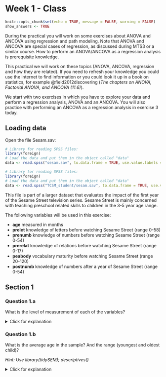 # Week 1 - Class

```r
knitr::opts_chunk$set(echo = TRUE, message = FALSE, warning = FALSE)
show_answers <- TRUE
```

During the practical you will work on some exercises about ANOVA and ANCOVA using regression and path modeling. Note that ANOVA and ANCOVA are special cases of regression, as discussed during MTS3 or a similar course. How to perform an ANOVA/ANCOVA as a regression analysis is prerequisite knowledge. 

This practical we will work on these topics (ANOVA, ANCOVA, regression and how they are related). If you need to refresh your knowledge you could use the internet to find information or you could look it up in a book on statistics, for example @field2012discovering (*The chapters on ANOVA, Factorial ANOVA, and ANCOVA (11.6)*).

We start with two exercises in which you have to explore your data and perform a regression analysis, ANOVA and an ANCOVA. You will also practice with performing an ANCOVA as a regression analysis in exercise 3 today.


## Loading data

Open the file Sesam.sav:

```r
# Library for reading SPSS files:
library(foreign)
# Load the data and put them in the object called "data"
data <- read.spss("sesam.sav", to.data.frame = TRUE, use.value.labels = FALSE)
```
```r
# Library for reading SPSS files:
library(foreign)
# Load the data and put them in the object called "data"
data <- read.spss("TCSM_student/sesam.sav", to.data.frame = TRUE, use.value.labels = FALSE)
```
This file is part of a larger dataset that evaluates the impact of the first year of the Sesame Street television series. Sesame Street is mainly concerned with teaching preschool related skills to children in the 3-5 year age range.

The following variables will be used in this exercise:

* **age** 	measured in months
* **prelet**	knowledge of letters before watching Sesame Street (range 0-58)
* **prenumb**	knowledge of numbers before watching Sesame Street (range 0-54)
* **prerelat**	knowledge of relations before watching Sesame Street (range 0-17)
* **peabody**	vocabulary maturity before watching Sesame Street (range 20-120)
* **postnumb** 	knowledge of numbers after a year of Sesame Street (range 0-54)

## Section 1

### Question 1.a

What is the level of measurement of each of the variables?

<details>
  <summary>Click for explanation</summary>
In the 'Environment' panel in the top right corner of the screen, click the arrow in the next to the object called 'data'. Alternatively, run the rode: `head(data)`.

```r
knitr::include_graphics("measurement_level.png")#, out.width = "456px")
```
</details> 

### Question 1.b

What is the average age in the sample? And the range (youngest and oldest child)? 

*Hint: Use library(tidySEM); descriptives()*

<details>
  <summary>Click for explanation</summary>
The package `psych` contains many functions for exploring data. If you have not yet done so, install the package, then load it and use the `describe()` function to describe the data:

```r
library(tidySEM)
descriptives(data)
```
<\details>

### Question 1.c

What is the average gain in knowledge of numbers? Provide both the mean and the standard deviation. 

*Hint: Use the <- operator to assign to a new variable in data. Functions mean() and sd().*

<details>
  <summary>Click for explanation</summary>
Create a new variable that represents the difference between pre- and post-test scores:

```r
data$dif <- data$postnumb - data$prenumb
```

There are specialized functions to obtain the mean and sd:

```r
mean(data$dif)
sd(data$dif)
```
<\details>

### Question 1.d

Choose an appropriate graph to present the gain scores. What did you choose and why?

*Hint: As explained in the introductory chapters, you can use ggplot and add a histogram, density plot, or boxplot:* `geom_histogram(); geom_density(); geom_boxplot()`

<details>
  <summary>Click for explanation</summary>
```r
library(ggplot2)
p <- ggplot(data, aes(x = dif))
p + geom_histogram()
p + geom_density()
p + geom_boxplot()
```
<\details>

### Question 1.e

Can you think of a graph based on two variables that is informative? What is it and how is it informative?

*Hint: A useful plotting function for a bivariate distribution is the scatterplot:* `geom_point()`

<details>
  <summary>Click for explanation</summary>
```r
#Possible variables would be the pre- and post measurement
ggplot(data, aes(x = prenumb, y = postnumb)) + geom_point()
```
<\details>


### Question 1.f

Which of the variables age, prelet, prenumb, prerelat and peabody are related to postnumb? Use Pearson’s correlations (`cor()`). You don’t need to check assumptions. If you want p-values for the correlations, use the function `corr.test()` from the `psych` package instead.

*Hint: The function* `cor()` *provides Pearson's correlations. Select variables by name from a data.frame object (like* `data`*) using the following syntax*: `data[, c("each", "variable", "name")]`*.*

<details>
  <summary>Click for explanation</summary>
```r
cor(data[, c("age", "prelet", "prenumb", "prerelat", "peabody", "postnumb")])
```

The use of `data[,]` follows the conventions of matrix indexation: You can select rows (the horizontal lines) like this, `data[i, ]`, and columns (the vertical lines) like this, `data[ ,j]`, where i are the rows and j are the columns you want to select. As you can see in the example, you can select multiple columns using c( ... , ... ).
<\details>

### Question 1.g

Can age and prenumb be used to predict postnumb? If so, discuss the substantial importance of the model and the significance and substantial importance of the separate predictors.

*Hint: The function* `lm()` *(short for linear model) conducts linear regression. The functions* `summary()` *provides relevant summary statistics for the model. It can be helpful to store the results of your analysis in an object, too.*

<details>
  <summary>Click for explanation</summary>
```r
results <- lm(formula = postnumb ~ age + prenumb, 
              data = data)
summary(results)
```
<\details>

### Question 1.h

Provide the null hypotheses and the alternative hypotheses of the model in 1.g.

<details>
  <summary>Click for explanation</summary>
The null-hypotheses of the **model** pertain to the variance explained: $\rho^2$ (that's Greek letter rho, for the population value of $\rho^2$).

$H_0: \rho^2 = 0$

$H_a: \rho^2 > 0$
<\details>

### Question 1.i

Consider the path model below. How many regression coefficients are estimated in this model? And how many variances? And how many covariances? How many degrees of freedom does this model have? ($df = N_{obs} – N_{par}$, see slides Lecture 1). 

```r
#knitr::include_graphics("1_path_model.png")#, out.width = "456px")
res <- lavaan::sem("postnumb ~ prerelat + prelet + prenumb
                   prerelat ~ age
                   prelet ~ age
                   prenumb ~ age", data)
library(tidySEM)
p <- prepare_graph(res, layout = get_layout("", "prerelat", "",
                                            "age", "prelet", "postnumb",
                                            "", "prenumb", "", rows = 3), angle = 1)
edges(p)$label <- NA
plot(p)
```

### Question 1.j

Consider a multiple regression analysis with three continuous independent variables, tests in language, history and logic, and one continuous dependent variable, a score on a math test. We want to know whether the various tests can predict the math score. Sketch a path model for this analysis (there are examples in the lecture slides of week 1). 

How many regression parameters are there? How many variances could you estimate? 
How many covariances could you estimate? How many degrees of freedom does this model have?

## Section 2

Open the file Drivers.sav.

### Research question 1 (ANOVA): Does talking on the phone interfere with people’s driving skills?

IV: condition

* hand-held phone
* hands-free phone 
* control

DV: reaction time in milliseconds in a driver simulation test.

```r
# Load the data and put them in the object called "data"
data <- read.spss("Drivers.sav", to.data.frame = TRUE)
```
```r
# Load the data and put them in the object called "data"
data <- read.spss("TCSM_student/Drivers.sav", to.data.frame = TRUE)
```

### Question 2.a

Perform the ANOVA. 

*Hint: The function* `aov()` *is an alternate interface to the linear model (lm), which reports results in line with the convention of ANOVA analyses.*

<details>
  <summary>Click for explanation</summary>
```r
results <- aov(formula = RT ~ condition, data = data)
summary(results)
```
<\details>

### Question 2.b

What are the assumptions you need to check?

<details>
  <summary>Click for explanation</summary>
We can check several assumptions:

1. Presence of outliers
2. Normality of residuals
3. Homogeneity of residuals

Let's deal with them in order.

#### Presence of outliers:

**In Y-space**

We can check the range of the standardized (`scale()`) residuals for outliers in Y-space.  The residuals are **inside** of the results object, so we can just extract them, standardize them, and get the range:

```r
range(scale(results$residuals))
```

What is your conclusiong about the outliers?

#### Normality of residuals

We can check the normality of residuals using a QQplot.

```r
qqnorm(results$residuals)
qqline(results$residuals)
``` 

There appears to be some mild deviation from normality at the extremes.

You can also **test** for normality with the `shapiro.test(x)` function:

```r
shapiro.test(results$residuals)
``` 

#### Homogeneity of Variances

The `bartlett.test()` function provides a parametric K-sample test of the equality of variances. This test has the same hypotheses as the Levene's test.

```r
bartlett.test(formula = RT~condition, data = data)
```

It can also be nice to use a paneled boxplot to visualize the distributions. For this, we will use `ggplot2`. This time, we introduce a new command, `theme_bw()`: A theme for the plot that conforms to APA standards. We can apply this theme to any figure created using `ggplot()`:

```r
library(ggplot2)
ggplot(data, aes(y = RT, group = condition)) +
  geom_boxplot() +
  theme_bw()
```
<\details>

### Question 2.c

Explain for each of the assumptions why they are important to check.

### Question 2.d

What are your conclusions regarding the assumption checks?

<details>
  <summary>Klik voor meer uitleg</summary>
    There are no outliers in X-space, no evidence for (severe) deviations from normality of residuals, and no evidence for (severe) heteroscedasticity.
</details> 

### Question 2.e

Answer the research question. 

*Hint: Use* `summary()` *and* `TukeyHSD()`*.*

<details>
  <summary>Click for explanation</summary>
  We can examine the overall F-test, which is significant:
  
```r
summary(results)
TukeyHSD(results)
```

Post-hoc tests with Bonferroni correction can be obtained using `TukeyHSD(results)`. We notice that none of these comparisons are significant. However, the research question was *Does talking on the phone interfere with peoples driving skills?* There are two conditions for talking on the phone. We could thus test a planned contrast of these two conditions against the control condition, instead of all possible post-hoc tests:

The standard contrasts are dummy coded:

```r
contrasts(data$condition)
```

We can replace these with planned contrasts for "phone" vs control, and hand-held vs hands-free:

```r
contrasts(data$condition) <- cbind(phoneVcontrol = c(-1, -1, 2), handVfree = c(-1, 1, 0))
results <- aov(RT ~ condition, data)
# Ask for the lm summary, which gives you t-tests for the planned contrasts:
summary.lm(results)
```
<\details>

### Research question 2 (ANCOVA): Are there differences in reaction time between the conditions when controlling for age? 


### Question 2.f

What are the assumptions you need to check?

<details>
  <summary>Click for explanation</summary>
  Assumptions for ANCOVA are the same as for ANOVA (no outliers, normality of residuals, homoscedasticity). ANCOVA has the following additional assumptions:

* Homogeneity of regression slopes for the covariate (no interaction between factor variable and covariate)
* The covariate is independent of the treatment effects. I.e. there is no difference in the covariate between the groups of the independent variable.

<\details>


### Question 2.g

Explain for each of the assumptions why they are important to check.

### Question 2.h

Check the assumptions of ANCOVA.

*Hint: Within formulas, you can use* `*` *instead of* `+` *to include interaction effects.*


<details>
  <summary>Click for explanation</summary>
  
#### Homogeneity of regression slopes

Add the interaction to the model and test whether the interaction is significant:

```r
results_age <- aov(RT ~ condition + age, data)
results_age_int <- aov(RT ~ condition * age, data)
summary(results_age_int)

#Or you could use `anova()` to compare two different models
anova(results_age, results_age_int)
```

What would your conclusion be about this assumption?

<details>
  <summary>Click for explanation</summary>
The interaction is NOT significant; no evidence for violation of the assumption.
<\details>

#### The covariate is independent of the treatment effects

```r
results_indep <- aov(age ~ condition, data)
summary(results_indep)
```
What would your conclusion be about this assumption?

<details>
  <summary>Click for explanation</summary>
The covariate is not significantly related to treatment effect. The assumption is met.
<\details>

<!--#### Outliers in X-space

In addition to the aforementioned outliers in Y-space, we can now test for (multivariate) outliers in X-space using Mahalanobis' distance. In this case, we only have one continuous covariate. The function requires a **matrix** of data, a vector of means for centering the data, and a covariance matrix. In the syntax below, we use `drop = FALSE` when extracting a single column from the data, in order to make sure that the data will still be in matrix format when we extract only one column. This is necessary for the underlying matrix algebra. We have to take the `sqrt()` because the function `mahalanobis()` returns the **squared** Mahalanobis' distances.

```r
mahal <- sqrt(mahalanobis(data[ , "age", drop = FALSE], 
                          center = mean(data$age),
                          cov = cov(data[, "age", drop = FALSE])))
range(mahal)
```
<\details>
-->

### Question 2.i

Answer the research question. (Do you have to include the interaction or not?)


<details>
  <summary>Click for explanation</summary>
```r
results <- aov(formula = RT ~ condition + age, data = data)
TukeyHSD(results)
```

The handheld-condition has a significant **higher** reaction time than the control condition

<\details>


## Section 3

Open the file Sesam2.sav. 


```r
# Load the data and put them in the object called "data"
data <- read.spss("Sesam2.sav", to.data.frame = TRUE)
```
```r
# Load the data and put them in the object called "data"
data <- read.spss("TCSM_student/Sesam2.sav", to.data.frame = TRUE)
```
Use postnumb as the dependent variable in all the following analyses.

### Question 3.a

Viewcat is a factor variable, but is not coded as such in the data. Turn it into a factor. Afterwards, make sure that viewcat=1 is the reference group in the contrasts, i.e., the group that is identified by zero scores on all the associated dummy variables.

*Hint: Use* `<- factor()` *and* `contrasts()`.

<details>
  <summary>Click for explanation</summary>
  
```r
data$VIEWCAT <- factor(data$VIEWCAT)
contrasts(data$VIEWCAT)
```

<\details>

### Question 3.b

Perform a multiple regression analysis with just the viewcat dummies as predictors.

<details>
  <summary>Click for explanation</summary>
  
```r
results <- lm(POSTNUMB ~ VIEWCAT, data)
summary(results)
```
<\details>

### Question 3.c

What do the regression coefficients represent? How can you determine the average postnumb score for each of the viewcat categories, based on the regression parameters?

### Question 3.d

Make a coloured scatter plot with age on the x-axis and postnumb on the y-axis. Colour the dots according to the their `viewcat` category. How do you interpret the differences in slopes of these four fit lines?

*Hint: Use* `ggplot()` and `geom_point()`; *use the argument aes(colour = '...') to map colour to a certain variable. A new command is* `geom_smooth()` *: This plots a smooth line (like a regression line).*

<details>
  <summary>Click for explanation</summary>
  We will use ggplot again:
  
```r
ggplot(data, aes(x = AGE, y = POSTNUMB, colour = VIEWCAT)) + 
  geom_point() + # For scatterplot
  geom_smooth(method = "lm", se = FALSE) + # For regression lines
  theme_bw() # For a pretty theme
```
<\details>

### Question 3.e

Add an interaction between age and viewcat to the regression analysis. 

*Hint: An interaction is created by multiplying two variables. You can multiply with \* in the formula of* `lm()`.

<details>
  <summary>Click for explanation</summary>
```r
results_interaction <- lm(POSTNUMB ~ VIEWCAT*AGE, data)
summary(results_interaction)
```
<\details>

### Question 3.f

Perform a sequential multiple regression. Include age and viewcat as the predictors in the first analysis. Add the interaction term in the second analysis. Make sure to obtain information about the change in R-square!

*Hint: Use* `anova()` *to compare two regression models.*

<details>
  <summary>Click for explanation</summary>
```r
results_main <- lm(POSTNUMB ~ VIEWCAT + AGE, data)
anova(results_main, results_interaction)
```
<\details>

### Question 3.g

Sketch path models of both steps of the regression analysis (on paper). 

### Question 3.h

Write down the regression equations of both steps of the sequential analysis. 


<details>
  <summary>Click for explanation</summary>
$Postnumb_i = b_0 + b_1D_{view2i} + b_2D_{view3i} + b_3D_{view4i} + b_4Age_i + \epsilon_i$

$Postnumb_i = b_0 + b_1D_{view2i} + b_2D_{view3i} + b_3D_{view4i} + b_4Age_i + b_5D_{view2i}Age_i + b_6D_{view3i}Age_i + b_7D_{view4i}Age_i + \epsilon_i$

<\details>

### Question 3.i

Write down the null hypothesis that is tested to determine whether there is an interaction between age and viewcat.

<details>
  <summary>Click for explanation</summary>
$H_0: \Delta\rho^2 = 0$
<\details>

### Question 3.j

Indicate for each parameter in the second regression model what it means. Also write down the regression equation for each of the four categories of viewcat separately.

### Question 3.k

What do you conclude about the interaction between age and viewcat?

### Question 3.l

Note that you can also look at this problem as an ANCOVA. What are the research question and null hypothesis in this case?

<details>
  <summary>Click for explanation</summary>
RQ: Is there a significant difference between the marginal means of postnumb by viewcat, after controlling for age?

$H_0:$ After controling for age, the mans of postnumb are equal in all groups.

<\details>

### Question 3.m

Perform this analysis as an ANCOVA.

*Hint: Add* `-1` *to a formula to drop the intercept.*
<details>
  <summary>Click for explanation</summary>
  To drop the intercept from the analysis, and estimate the marginal means for all viewcat categories, we can add `-1` (minus the intercept) to the formula:
  
```r
results_ancov <- aov(POSTNUMB~AGE+VIEWCAT-1, data)
```
<\details>

Examine the parameter estimates of the ANCOVA. What do the parameter estimates represent?

<details>
  <summary>Click for explanation</summary>
We use summary.lm() again to obtain the parameter estimates:

```r
summary.lm(results_ancov)
```
The parameter estimates are the means of each VIEWCAT category when age = 0.

<\details>
